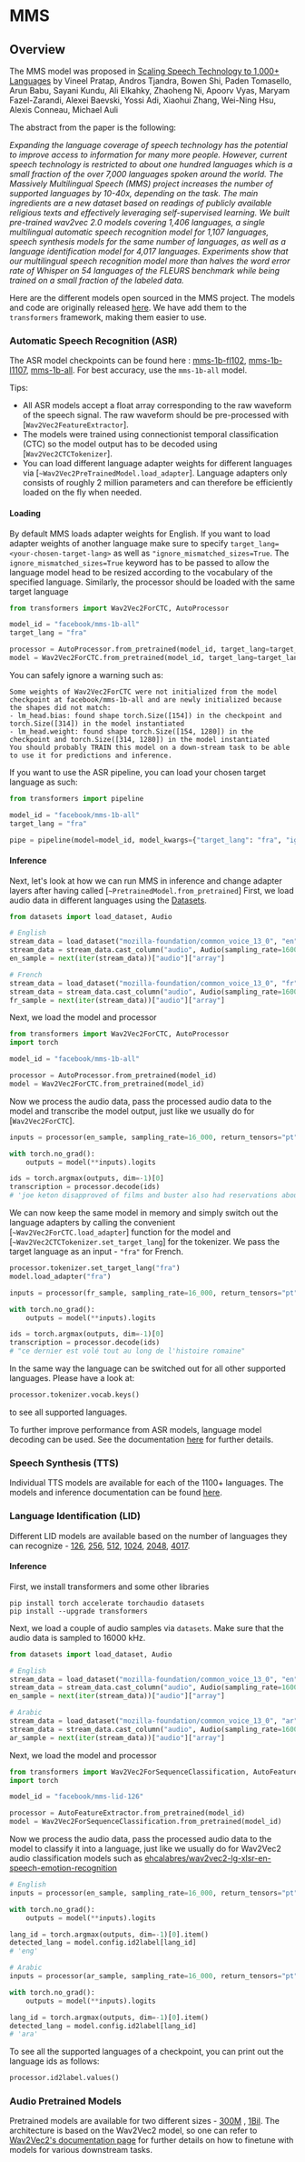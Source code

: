 <!--Copyright 2023 The HuggingFace Team. All rights reserved.

Licensed under the Apache License, Version 2.0 (the "License"); you may not use this file except in compliance with
the License. You may obtain a copy of the License at

http://www.apache.org/licenses/LICENSE-2.0

Unless required by applicable law or agreed to in writing, software distributed under the License is distributed on
an "AS IS" BASIS, WITHOUT WARRANTIES OR CONDITIONS OF ANY KIND, either express or implied. See the License for the
specific language governing permissions and limitations under the License.
-->

# MMS

## Overview

The MMS model was proposed in [Scaling Speech Technology to 1,000+ Languages](https://arxiv.org/abs/2305.13516) 
by Vineel Pratap, Andros Tjandra, Bowen Shi, Paden Tomasello, Arun Babu, Sayani Kundu, Ali Elkahky, Zhaoheng Ni, Apoorv Vyas, Maryam Fazel-Zarandi, Alexei Baevski, Yossi Adi, Xiaohui Zhang, Wei-Ning Hsu, Alexis Conneau, Michael Auli

The abstract from the paper is the following:

*Expanding the language coverage of speech technology has the potential to improve access to information for many more people. 
However, current speech technology is restricted to about one hundred languages which is a small fraction of the over 7,000
languages spoken around the world. 
The Massively Multilingual Speech (MMS) project increases the number of supported languages by 10-40x, depending on the task. 
The main ingredients are a new dataset based on readings of publicly available religious texts and effectively leveraging
self-supervised learning. We built pre-trained wav2vec 2.0 models covering 1,406 languages, 
a single multilingual automatic speech recognition model for 1,107 languages, speech synthesis models 
for the same number of languages, as well as a language identification model for 4,017 languages. 
Experiments show that our multilingual speech recognition model more than halves the word error rate of 
Whisper on 54 languages of the FLEURS benchmark while being trained on a small fraction of the labeled data.*

Here are the different models open sourced in the MMS project. The models and code are originally released [here](https://github.com/facebookresearch/fairseq/tree/main/examples/mms). We have add them to the `transformers` framework, making them easier to use.

### Automatic Speech Recognition (ASR)

The ASR model checkpoints  can be found here : [mms-1b-fl102](https://huggingface.co/facebook/mms-1b-fl102), [mms-1b-l1107](https://huggingface.co/facebook/mms-1b-l1107), [mms-1b-all](https://huggingface.co/facebook/mms-1b-all). For best accuracy, use the `mms-1b-all` model. 

Tips:

- All ASR models accept a float array corresponding to the raw waveform of the speech signal. The raw waveform should be pre-processed with [`Wav2Vec2FeatureExtractor`].
- The models were trained using connectionist temporal classification (CTC) so the model output has to be decoded using
  [`Wav2Vec2CTCTokenizer`].
- You can load different language adapter weights for different languages via [`~Wav2Vec2PreTrainedModel.load_adapter`]. Language adapters only consists of roughly 2 million parameters 
  and can therefore be efficiently loaded on the fly when needed.

#### Loading

By default MMS loads adapter weights for English. If you want to load adapter weights of another language 
make sure to specify `target_lang=<your-chosen-target-lang>` as well as `"ignore_mismatched_sizes=True`.
The `ignore_mismatched_sizes=True` keyword has to be passed to allow the language model head to be resized according
to the vocabulary of the specified language.
Similarly, the processor should be loaded with the same target language

```py
from transformers import Wav2Vec2ForCTC, AutoProcessor

model_id = "facebook/mms-1b-all"
target_lang = "fra"

processor = AutoProcessor.from_pretrained(model_id, target_lang=target_lang)
model = Wav2Vec2ForCTC.from_pretrained(model_id, target_lang=target_lang, ignore_mismatched_sizes=True)
```

<Tip>

You can safely ignore a warning such as:

```text
Some weights of Wav2Vec2ForCTC were not initialized from the model checkpoint at facebook/mms-1b-all and are newly initialized because the shapes did not match:
- lm_head.bias: found shape torch.Size([154]) in the checkpoint and torch.Size([314]) in the model instantiated
- lm_head.weight: found shape torch.Size([154, 1280]) in the checkpoint and torch.Size([314, 1280]) in the model instantiated
You should probably TRAIN this model on a down-stream task to be able to use it for predictions and inference.
```

</Tip>

If you want to use the ASR pipeline, you can load your chosen target language as such:

```py
from transformers import pipeline

model_id = "facebook/mms-1b-all"
target_lang = "fra"

pipe = pipeline(model=model_id, model_kwargs={"target_lang": "fra", "ignore_mismatched_sizes": True})
```

#### Inference

Next, let's look at how we can run MMS in inference and change adapter layers after having called [`~PretrainedModel.from_pretrained`]
First, we load audio data in different languages using the [Datasets](https://github.com/huggingface/datasets).

```py
from datasets import load_dataset, Audio

# English
stream_data = load_dataset("mozilla-foundation/common_voice_13_0", "en", split="test", streaming=True)
stream_data = stream_data.cast_column("audio", Audio(sampling_rate=16000))
en_sample = next(iter(stream_data))["audio"]["array"]

# French
stream_data = load_dataset("mozilla-foundation/common_voice_13_0", "fr", split="test", streaming=True)
stream_data = stream_data.cast_column("audio", Audio(sampling_rate=16000))
fr_sample = next(iter(stream_data))["audio"]["array"]
```

Next, we load the model and processor

```py
from transformers import Wav2Vec2ForCTC, AutoProcessor
import torch

model_id = "facebook/mms-1b-all"

processor = AutoProcessor.from_pretrained(model_id)
model = Wav2Vec2ForCTC.from_pretrained(model_id)
```

Now we process the audio data, pass the processed audio data to the model and transcribe the model output,
just like we usually do for [`Wav2Vec2ForCTC`].

```py
inputs = processor(en_sample, sampling_rate=16_000, return_tensors="pt")

with torch.no_grad():
    outputs = model(**inputs).logits

ids = torch.argmax(outputs, dim=-1)[0]
transcription = processor.decode(ids)
# 'joe keton disapproved of films and buster also had reservations about the media'
```

We can now keep the same model in memory and simply switch out the language adapters by
calling the convenient [`~Wav2Vec2ForCTC.load_adapter`] function for the model and [`~Wav2Vec2CTCTokenizer.set_target_lang`] for the tokenizer.
We pass the target language as an input - `"fra"` for French.

```py
processor.tokenizer.set_target_lang("fra")
model.load_adapter("fra")

inputs = processor(fr_sample, sampling_rate=16_000, return_tensors="pt")

with torch.no_grad():
    outputs = model(**inputs).logits

ids = torch.argmax(outputs, dim=-1)[0]
transcription = processor.decode(ids)
# "ce dernier est volé tout au long de l'histoire romaine"
```

In the same way the language can be switched out for all other supported languages. Please have a look at:

```py
processor.tokenizer.vocab.keys()
```

to see all supported languages.

To further improve performance from ASR models, language model decoding can be used. See the documentation [here](https://huggingface.co/facebook/mms-1b-all) for further details.  

### Speech Synthesis (TTS)

Individual TTS models are available for each of the 1100+ languages. The models and inference documentation can be found [here](https://huggingface.co/facebook/mms-tts).

### Language Identification (LID)

Different LID models are available based on the number of languages they can recognize - [126](https://huggingface.co/facebook/mms-lid-126), [256](https://huggingface.co/facebook/mms-lid-256), [512](https://huggingface.co/facebook/mms-lid-512), [1024](https://huggingface.co/facebook/mms-lid-1024), [2048](https://huggingface.co/facebook/mms-lid-2048), [4017](https://huggingface.co/facebook/mms-lid-4017). 

#### Inference
First, we install transformers and some other libraries
```
pip install torch accelerate torchaudio datasets
pip install --upgrade transformers
````

Next, we load a couple of audio samples via `datasets`. Make sure that the audio data is sampled to 16000 kHz.

```py
from datasets import load_dataset, Audio

# English
stream_data = load_dataset("mozilla-foundation/common_voice_13_0", "en", split="test", streaming=True)
stream_data = stream_data.cast_column("audio", Audio(sampling_rate=16000))
en_sample = next(iter(stream_data))["audio"]["array"]

# Arabic
stream_data = load_dataset("mozilla-foundation/common_voice_13_0", "ar", split="test", streaming=True)
stream_data = stream_data.cast_column("audio", Audio(sampling_rate=16000))
ar_sample = next(iter(stream_data))["audio"]["array"]
```

Next, we load the model and processor

```py
from transformers import Wav2Vec2ForSequenceClassification, AutoFeatureExtractor
import torch

model_id = "facebook/mms-lid-126"

processor = AutoFeatureExtractor.from_pretrained(model_id)
model = Wav2Vec2ForSequenceClassification.from_pretrained(model_id)
```

Now we process the audio data, pass the processed audio data to the model to classify it into a language, just like we usually do for Wav2Vec2 audio classification models such as [ehcalabres/wav2vec2-lg-xlsr-en-speech-emotion-recognition](https://huggingface.co/harshit345/xlsr-wav2vec-speech-emotion-recognition)

```py
# English
inputs = processor(en_sample, sampling_rate=16_000, return_tensors="pt")

with torch.no_grad():
    outputs = model(**inputs).logits

lang_id = torch.argmax(outputs, dim=-1)[0].item()
detected_lang = model.config.id2label[lang_id]
# 'eng'

# Arabic
inputs = processor(ar_sample, sampling_rate=16_000, return_tensors="pt")

with torch.no_grad():
    outputs = model(**inputs).logits

lang_id = torch.argmax(outputs, dim=-1)[0].item()
detected_lang = model.config.id2label[lang_id]
# 'ara'
```

To see all the supported languages of a checkpoint, you can print out the language ids as follows:
```py
processor.id2label.values()
```

### Audio Pretrained Models

Pretrained models are available for two different sizes - [300M](https://huggingface.co/facebook/mms-300m) , [1Bil](https://huggingface.co/facebook/mms-1b). The architecture is based on the Wav2Vec2 model, so one can refer to [Wav2Vec2's documentation page](wav2vec2) for further details on how to finetune with models for various downstream tasks.
